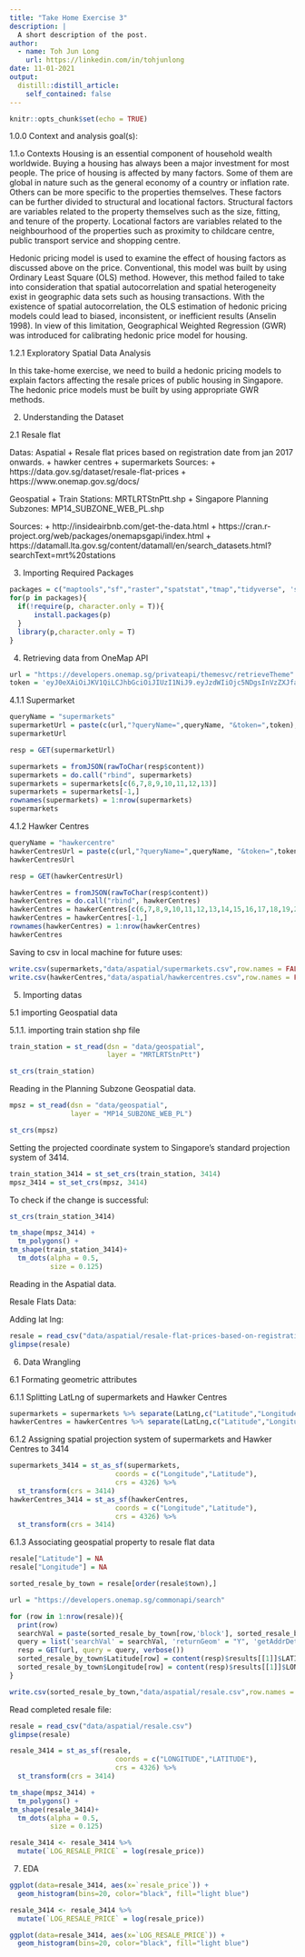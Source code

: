 ```yaml
---
title: "Take Home Exercise 3"
description: |
  A short description of the post.
author:
  - name: Toh Jun Long
    url: https://linkedin.com/in/tohjunlong
date: 11-01-2021
output:
  distill::distill_article:
    self_contained: false
---
```



```r
knitr::opts_chunk$set(echo = TRUE)
```

1.0.0 Context and analysis goal(s):

1.1.o Contexts
Housing is an essential component of household wealth worldwide. Buying a housing has always been a major investment for most people. The price of housing is affected by many factors. Some of them are global in nature such as the general economy of a country or inflation rate. Others can be more specific to the properties themselves. These factors can be further divided to structural and locational factors. Structural factors are variables related to the property themselves such as the size, fitting, and tenure of the property. Locational factors are variables related to the neighbourhood of the properties such as proximity to childcare centre, public transport service and shopping centre.

Hedonic pricing model is used to examine the effect of housing factors as discussed above on the price. Conventional, this model was built by using Ordinary Least Square (OLS) method. However, this method failed to take into consideration that spatial autocorrelation and spatial heterogeneity exist in geographic data sets such as housing transactions. With the existence of spatial autocorrelation, the OLS estimation of hedonic pricing models could lead to biased, inconsistent, or inefficient results (Anselin 1998). In view of this limitation, Geographical Weighted Regression (GWR) was introduced for calibrating hedonic price model for housing.

1.2.1 Exploratory Spatial Data Analysis

In this take-home exercise, we need to build a hedonic pricing models to explain factors affecting the resale prices of public housing in Singapore. The hedonic price models must be built by using appropriate GWR methods.

2. Understanding the Dataset

2.1  Resale flat

Datas:
  Aspatial
+ Resale flat prices based on registration date from jan 2017 onwards.
+ hawker centres
+ supermarkets
Sources:
+ https://data.gov.sg/dataset/resale-flat-prices
+ https://www.onemap.gov.sg/docs/

  Geospatial
+ Train Stations: MRTLRTStnPtt.shp
+ Singapore Planning Subzones: MP14_SUBZONE_WEB_PL.shp

Sources:
+ http://insideairbnb.com/get-the-data.html
+ https://cran.r-project.org/web/packages/onemapsgapi/index.html
+ https://datamall.lta.gov.sg/content/datamall/en/search_datasets.html?searchText=mrt%20stations


3. Importing Required Packages

```r
packages = c("maptools","sf","raster","spatstat","tmap","tidyverse", 'sp','olsrr', 'corrplot', 'ggpubr', 'spdep', 'GWmodel','httr','jsonlite','RANN')
for(p in packages){
  if(!require(p, character.only = T)){
      install.packages(p)
  }
  library(p,character.only = T)
}
```

4. Retrieving data from OneMap API

```r
url = "https://developers.onemap.sg/privateapi/themesvc/retrieveTheme"
token = 'eyJ0eXAiOiJKV1QiLCJhbGciOiJIUzI1NiJ9.eyJzdWIiOjc5NDgsInVzZXJfaWQiOjc5NDgsImVtYWlsIjoianVubG9uZy50b2guMjAxOUBzbXUuZWR1LnNnIiwiZm9yZXZlciI6ZmFsc2UsImlzcyI6Imh0dHA6XC9cL29tMi5kZmUub25lbWFwLnNnXC9hcGlcL3YyXC91c2VyXC9zZXNzaW9uIiwiaWF0IjoxNjM2MjYzNTcwLCJleHAiOjE2MzY2OTU1NzAsIm5iZiI6MTYzNjI2MzU3MCwianRpIjoiNzU4YjQ3NjE3YWYwM2E5NzhjY2RiYmUzMGQ2ZjRlNjcifQ.CW1QqnmI-_0Z_wxwAylq0hOCdTkNsh1Nnin4c2yNR2g'
```


4.1.1 Supermarket

```r
queryName = "supermarkets"
supermarketUrl = paste(c(url,"?queryName=",queryName, "&token=",token),collapse = "")
supermarketUrl
```

```r
resp = GET(supermarketUrl)
```

```r
supermarkets = fromJSON(rawToChar(resp$content))
supermarkets = do.call("rbind", supermarkets)
supermarkets = supermarkets[c(6,7,8,9,10,11,12,13)]
supermarkets = supermarkets[-1,]
rownames(supermarkets) = 1:nrow(supermarkets)
supermarkets
```

4.1.2 Hawker Centres

```r
queryName = "hawkercentre"
hawkerCentresUrl = paste(c(url,"?queryName=",queryName, "&token=",token),collapse = "")
hawkerCentresUrl
```

```r
resp = GET(hawkerCentresUrl)
```

```r
hawkerCentres = fromJSON(rawToChar(resp$content))
hawkerCentres = do.call("rbind", hawkerCentres)
hawkerCentres = hawkerCentres[c(6,7,8,9,10,11,12,13,14,15,16,17,18,19,20,21,22)]
hawkerCentres = hawkerCentres[-1,]
rownames(hawkerCentres) = 1:nrow(hawkerCentres)
hawkerCentres
```
Saving to csv in local machine for future uses:

```r
write.csv(supermarkets,"data/aspatial/supermarkets.csv",row.names = FALSE)
write.csv(hawkerCentres,"data/aspatial/hawkercentres.csv",row.names = FALSE)
```

5. Importing datas

5.1 importing Geospatial data

5.1.1. importing train station shp file

```r
train_station = st_read(dsn = "data/geospatial",
                        layer = "MRTLRTStnPtt")
```

```r
st_crs(train_station)
```

Reading in the Planning Subzone Geospatial data.

```r
mpsz = st_read(dsn = "data/geospatial",
               layer = "MP14_SUBZONE_WEB_PL")
```

```r
st_crs(mpsz)
```

Setting the projected coordinate system to Singapore's standard projection system of 3414.

```r
train_station_3414 = st_set_crs(train_station, 3414)
mpsz_3414 = st_set_crs(mpsz, 3414)
```

To check if the change is successful:

```r
st_crs(train_station_3414)
```

```r
tm_shape(mpsz_3414) + 
  tm_polygons() +
tm_shape(train_station_3414)+
  tm_dots(alpha = 0.5,
          size = 0.125)
```

Reading in the Aspatial data.

Resale Flats Data:

Adding lat lng:

```r
resale = read_csv("data/aspatial/resale-flat-prices-based-on-registration-date-from-jan-2017-onwards.csv")
glimpse(resale)
```

6. Data Wrangling

6.1 Formating geometric attributes

6.1.1 Splitting LatLng of supermarkets and Hawker Centres

```r
supermarkets = supermarkets %>% separate(LatLng,c("Latitude","Longitude"),",")
hawkerCentres = hawkerCentres %>% separate(LatLng,c("Latitude","Longitude"),",")
```

6.1.2 Assigning spatial projection system of supermarkets and Hawker Centres to 3414

```r
supermarkets_3414 = st_as_sf(supermarkets,
                          coords = c("Longitude","Latitude"),
                          crs = 4326) %>% 
  st_transform(crs = 3414)
hawkerCentres_3414 = st_as_sf(hawkerCentres,
                          coords = c("Longitude","Latitude"),
                          crs = 4326) %>% 
  st_transform(crs = 3414)
```

6.1.3 Associating geospatial property to resale flat data

```r
resale["Latitude"] = NA
resale["Longitude"] = NA
```

```r
sorted_resale_by_town = resale[order(resale$town),]
```


```r
url = "https://developers.onemap.sg/commonapi/search"

for (row in 1:nrow(resale)){
  print(row)
  searchVal = paste(sorted_resale_by_town[row,'block'], sorted_resale_by_town[row,'street_name'])
  query = list('searchVal' = searchVal, 'returnGeom' = "Y", 'getAddrDetails' ="N")
  resp = GET(url, query = query, verbose())
  sorted_resale_by_town$Latitude[row] = content(resp)$results[[1]]$LATITUDE
  sorted_resale_by_town$Longitude[row] = content(resp)$results[[1]]$LONGITUDE
}
```


```r
write.csv(sorted_resale_by_town,"data/aspatial/resale.csv",row.names = FALSE)
```

Read completed resale file:

```r
resale = read_csv("data/aspatial/resale.csv")
glimpse(resale)
```


```r
resale_3414 = st_as_sf(resale,
                          coords = c("LONGITUDE","LATITUDE"),
                          crs = 4326) %>% 
  st_transform(crs = 3414)
```

```r
tm_shape(mpsz_3414) +
  tm_polygons() +
tm_shape(resale_3414)+
  tm_dots(alpha = 0.5,
          size = 0.125)
```

```r
resale_3414 <- resale_3414 %>%
  mutate(`LOG_RESALE_PRICE` = log(resale_price))
```


7. EDA

```r
ggplot(data=resale_3414, aes(x=`resale_price`)) +
  geom_histogram(bins=20, color="black", fill="light blue")
```

```r
resale_3414 <- resale_3414 %>%
  mutate(`LOG_RESALE_PRICE` = log(resale_price))
```

```r
ggplot(data=resale_3414, aes(x=`LOG_RESALE_PRICE`)) +
  geom_histogram(bins=20, color="black", fill="light blue")
```














